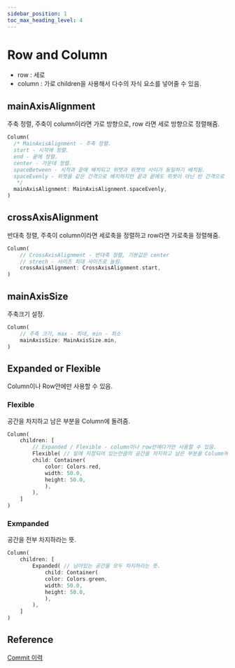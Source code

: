 ```yaml
---
sidebar_position: 1
toc_max_heading_level: 4
---
```



# Row and Column 
- row : 세로
- column : 가로 
children을 사용해서 다수의 자식 요소를 넣어줄 수 있음.
## mainAxisAlignment 
주축 정렬, 주축이 column이라면 가로 방향으로, row 라면 세로 방향으로 정렬해줌.
```dart
Column(
  /* MainAxisAlignment - 주축 정렬.
  start - 시작에 정렬.
  end - 끝에 정렬.
  center - 가운데 정렬.
  spaceBetween - 시작과 끝에 배치되고 위젯과 위젯의 사이가 동일하기 배치됨.
  spaceEvenly - 위젯을 같은 간격으로 배치하지만 끝과 끝에도 위젯이 아닌 빈 간격으로 시작함.            spaceArround - spaceEvenly에서 끝과 끝의 간격을 반만 줌.
   */
  mainAxisAlignment: MainAxisAlignment.spaceEvenly,
)
```
## crossAxisAlignment
반대축 정렬, 주축이 column이라면 세로축을 정렬하고 row라면 가로축을 정렬해줌.
```dart
Column(
	// CrossAxisAlignment - 반대축 정렬, 기본값은 center
    // strech - 사이즈 최대 사이즈로 늘림.
	crossAxisAlignment: CrossAxisAlignment.start,
)
```
## mainAxisSize
주축크기 설정.
```dart
Column(
    // 주축 크기, max - 최대, min - 최소
    mainAxisSize: MainAxisSize.min,
)
```
## Expanded or Flexible
Column이나 Row안에만 사용할 수 있음.
### Flexible
공간을 차지하고 남은 부분을 Column에 돌려줌.
```dart
Column(
	children: [
		// Expanded / Flexible - column이나 row안에다가만 사용할 수 있음.
        Flexible( // 밑에 지정되어 있는만큼의 공간을 차지하고 남은 부분을 Column에 돌려줌.
        child: Container(
			color: Colors.red,
            width: 50.0,
            height: 50.0,
			),
        ),
	]
)
```
### Exmpanded
공간을 전부 차지하라는 뜻.
```dart
Column(
	children: [
		Expanded( // 남아있는 공간을 모두 차지하라는 뜻.
            child: Container(
            color: Colors.green,
            width: 50.0,
            height: 50.0,
			),
		),	
	]
)
```
## Reference 
[Commit 이력](https://github.com/rookedsysc/Flutter-Study/commits/main/Project/row_and_column)



